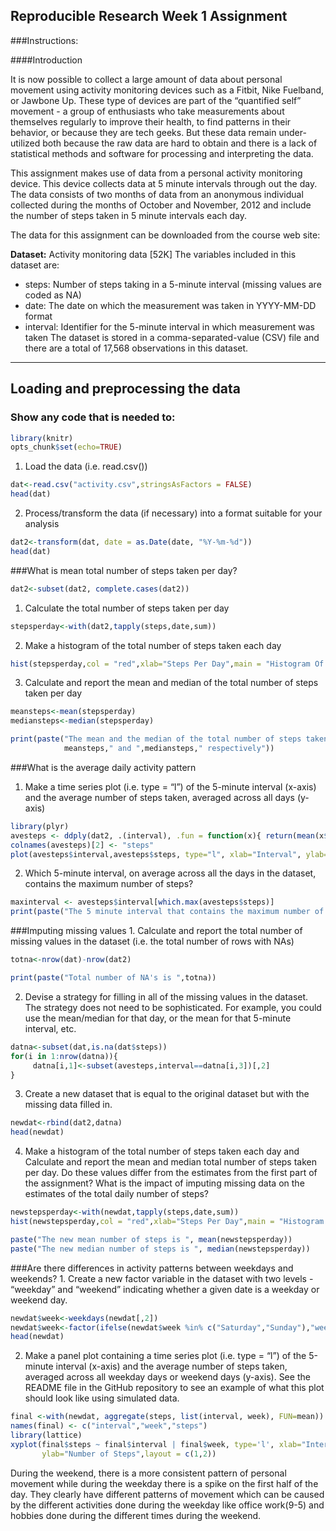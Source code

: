 Reproducible Research Week 1 Assignment 
----  

###Instructions:

####Introduction

It is now possible to collect a large amount of data about personal movement using activity monitoring devices such as a Fitbit, Nike Fuelband, or Jawbone Up. These type of devices are part of the "quantified self" movement - a group of enthusiasts who take measurements about themselves regularly to improve their health, to find patterns in their behavior, or because they are tech geeks. But these data remain under-utilized both because the raw data are hard to obtain and there is a lack of statistical methods and software for processing and interpreting the data.

This assignment makes use of data from a personal activity monitoring device. This device collects data at 5 minute intervals through out the day. The data consists of two months of data from an anonymous individual collected during the months of October and November, 2012 and include the number of steps taken in 5 minute intervals each day.

The data for this assignment can be downloaded from the course web site:

**Dataset:** Activity monitoring data [52K]
The variables included in this dataset are:

- steps: Number of steps taking in a 5-minute interval (missing values are coded as NA)
- date: The date on which the measurement was taken in YYYY-MM-DD format
- interval: Identifier for the 5-minute interval in which measurement was taken
The dataset is stored in a comma-separated-value (CSV) file and there are a total of 17,568 observations in this dataset.
  
---------------------------------------------------------------------------------------------------------------

## Loading and preprocessing the data


### Show any code that is needed to:
```r
library(knitr)
opts_chunk$set(echo=TRUE)
```



1. Load the data (i.e. read.csv()) 
```r
dat<-read.csv("activity.csv",stringsAsFactors = FALSE)
head(dat)
```

2. Process/transform the data (if necessary) into a format suitable for your analysis
```r
dat2<-transform(dat, date = as.Date(date, "%Y-%m-%d"))
head(dat)
```


###What is mean total number of steps taken per day?
```r
dat2<-subset(dat2, complete.cases(dat2))
```
1. Calculate the total number of steps taken per day
```r
stepsperday<-with(dat2,tapply(steps,date,sum))
```

2. Make a histogram of the total number of steps taken each day
```r
hist(stepsperday,col = "red",xlab="Steps Per Day",main = "Histogram Of Steps Taken Per Day Vs Frequency")
```

3. Calculate and report the mean and median of the total number of steps taken per day
```r
meansteps<-mean(stepsperday)
mediansteps<-median(stepsperday)
```
```r
print(paste("The mean and the median of the total number of steps taken per day are",
            meansteps," and ",mediansteps," respectively"))
```

###What is the average daily activity pattern

1. Make a time series plot (i.e. type = "l") of the 5-minute interval (x-axis) and
the average number of steps taken, averaged across all days (y-axis)  
```r
library(plyr)
avesteps <- ddply(dat2, .(interval), .fun = function(x){ return(mean(x$steps)) })
colnames(avesteps)[2] <- "steps"
plot(avesteps$interval,avesteps$steps, type="l", xlab="Interval", ylab="Average Number of Steps")
```

2. Which 5-minute interval, on average across all the days in the dataset, contains the maximum number of steps?

```r
maxinterval <- avesteps$interval[which.max(avesteps$steps)]
print(paste("The 5 minute interval that contains the maximum number of steps is ", maxinterval))
```

###Imputing missing values
1. Calculate and report the total number of missing values in the dataset (i.e. the total number of rows with NAs)
```r
totna<-nrow(dat)-nrow(dat2)
```
```r
print(paste("Total number of NA's is ",totna))
```

2. Devise a strategy for filling in all of the missing values in the dataset. 
The strategy does not need to be sophisticated. For example, you could use the mean/median for that day, 
or the mean for that 5-minute interval, etc.
```r
datna<-subset(dat,is.na(dat$steps))
for(i in 1:nrow(datna)){
     datna[i,1]<-subset(avesteps,interval==datna[i,3])[,2]
}
```

3. Create a new dataset that is equal to the original dataset but with the missing data filled in.
```r
newdat<-rbind(dat2,datna)
head(newdat)
```

4. Make a histogram of the total number of steps taken each day and Calculate and report the mean and median 
total number of steps taken per day. Do these values differ from the estimates from the first part of the 
assignment? What is the impact of imputing missing data on the estimates of the total daily number of steps?
```r
newstepsperday<-with(newdat,tapply(steps,date,sum))
hist(newstepsperday,col = "red",xlab="Steps Per Day",main = "Histogram Of Steps Taken Per Day Vs Frequency")
```
```r
paste("The new mean number of steps is ", mean(newstepsperday))
paste("The new median number of steps is ", median(newstepsperday))
```


###Are there differences in activity patterns between weekdays and weekends?
1. Create a new factor variable in the dataset with two levels - "weekday" and "weekend" 
indicating whether a given date is a weekday or weekend day.
```r
newdat$week<-weekdays(newdat[,2])
newdat$week<-factor(ifelse(newdat$week %in% c("Saturday","Sunday"),"weekend","weekday"))
head(newdat)
```

2. Make a panel plot containing a time series plot (i.e. type = "l") of the 5-minute interval (x-axis) 
and the average number of steps taken, averaged across all weekday days or weekend days (y-axis). 
See the README file in the GitHub repository to see an example of what this plot should look like using 
simulated data.

```r
final <-with(newdat, aggregate(steps, list(interval, week), FUN=mean))
names(final) <- c("interval","week","steps")
library(lattice)
xyplot(final$steps ~ final$interval | final$week, type='l', xlab="Interval", 
       ylab="Number of Steps",layout = c(1,2))
```

During the weekend, there is a more consistent pattern of personal movement while during the weekday there is a 
spike on the first half of the day. They clearly have different patterns of movement which can be caused by the 
different activities done during the weekday like office work(9-5) and hobbies done during the different times 
during the weekend.




